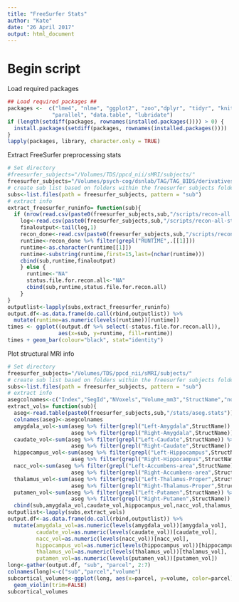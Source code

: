 ```yaml
---
title: "FreeSurfer Stats"
author: "Kate"
date: "26 April 2017"
output: html_document
---
```


# Begin script

Load required packages
```r
## Load required packages ##
packages <-  c("lme4", "nlme", "ggplot2", "zoo","dplyr", "tidyr", "knitr",
              "parallel", "data.table", "lubridate")
if (length(setdiff(packages, rownames(installed.packages()))) > 0) {
  install.packages(setdiff(packages, rownames(installed.packages())))  
}
lapply(packages, library, character.only = TRUE)
```

Extract FreeSurfer preprocessing stats
```r
# Set directory
#freesurfer_subjects="/Volumes/TDS/ppcd_nii/sMRI/subjects/"
freesurfer_subjects="/Volumes/psych-cog/dsnlab/TAG/TAG_BIDS/derivatives/freesurfer6/"
# create sub list based on folders within the freesurfer subjects folder
subs<-list.files(path = freesurfer_subjects, pattern = "sub")
# extract info
extract_freesurfer_runinfo= function(sub){
  if (nrow(read.csv(paste0(freesurfer_subjects,sub,"/scripts/recon-all.done")))>1){
    log<-read.csv(paste0(freesurfer_subjects,sub,"/scripts/recon-all-status.log"))
    finaloutput<-tail(log,1)
    recon_done<-read.csv(paste0(freesurfer_subjects,sub,"/scripts/recon-all.done"))
    runtime<-recon_done %>% filter(grepl("RUNTIME",.[[1]]))
    runtime<-as.character(runtime[[1]])
    runtime<-substring(runtime,first=15,last=(nchar(runtime)))
    cbind(sub,runtime,finaloutput)
    } else {
      runtime<-"NA"
      status.file.for.recon.all<-"NA"
      cbind(sub,runtime,status.file.for.recon.all)
    }
}
outputlist<-lapply(subs,extract_freesurfer_runinfo)
output.df<-as.data.frame(do.call(rbind,outputlist)) %>% 
  mutate(runtime=as.numeric(levels(runtime))[runtime])
times <- ggplot((output.df %>% select(-status.file.for.recon.all)),
                aes(x=sub, y=runtime, fill=runtime))
times + geom_bar(colour="black", stat="identity") 
```


Plot structural MRI info
```r
# Set directory
freesurfer_subjects="/Volumes/TDS/ppcd_nii/sMRI/subjects/"
# create sub list based on folders within the freesurfer subjects folder
subs<-list.files(path = freesurfer_subjects, pattern = "sub")
# extract info
asegcolnames<-c("Index","SegId","NVoxels","Volume_mm3","StructName","normMean","normStdDev","normMin","normMax","normRange")
extract_vols= function(sub){
  aseg<-read.table(paste0(freesurfer_subjects,sub,"/stats/aseg.stats"))
  colnames(aseg)<-asegcolnames
  amygdala_vol<-sum(aseg %>% filter(grepl("Left-Amygdala",StructName)) %>% select(Volume_mm3),
                    aseg %>% filter(grepl("Right-Amygdala",StructName)) %>% select(Volume_mm3))
  caudate_vol<-sum(aseg %>% filter(grepl("Left-Caudate",StructName)) %>% select(Volume_mm3),
                    aseg %>% filter(grepl("Right-Caudate",StructName)) %>% select(Volume_mm3))
  hippocampus_vol<-sum(aseg %>% filter(grepl("Left-Hippocampus",StructName)) %>% select(Volume_mm3),
                    aseg %>% filter(grepl("Right-Hippocampus",StructName)) %>% select(Volume_mm3))
  nacc_vol<-sum(aseg %>% filter(grepl("Left-Accumbens-area",StructName)) %>% select(Volume_mm3),
                    aseg %>% filter(grepl("Right-Accumbens-area",StructName)) %>% select(Volume_mm3))
  thalamus_vol<-sum(aseg %>% filter(grepl("Left-Thalamus-Proper",StructName)) %>% select(Volume_mm3),
                    aseg %>% filter(grepl("Right-Thalamus-Proper",StructName)) %>% select(Volume_mm3))
  putamen_vol<-sum(aseg %>% filter(grepl("Left-Putamen",StructName)) %>% select(Volume_mm3),
                    aseg %>% filter(grepl("Right-Putamen",StructName)) %>% select(Volume_mm3))
  cbind(sub,amygdala_vol,caudate_vol,hippocampus_vol,nacc_vol,thalamus_vol,putamen_vol)}
outputlist<-lapply(subs,extract_vols)
output.df<-as.data.frame(do.call(rbind,outputlist)) %>% 
  mutate(amygdala_vol=as.numeric(levels(amygdala_vol))[amygdala_vol],
         caudate_vol=as.numeric(levels(caudate_vol))[caudate_vol],
         nacc_vol=as.numeric(levels(nacc_vol))[nacc_vol],
         hippocampus_vol=as.numeric(levels(hippocampus_vol))[hippocampus_vol],
         thalamus_vol=as.numeric(levels(thalamus_vol))[thalamus_vol],
         putamen_vol=as.numeric(levels(putamen_vol))[putamen_vol])
long<-gather(output.df, "sub", "parcel", 2:7)
colnames(long)<-c("sub","parcel","volume")
subcortical_volumes<-ggplot(long, aes(x=parcel, y=volume, color=parcel)) +
  geom_violin(trim=FALSE)
subcortical_volumes
```